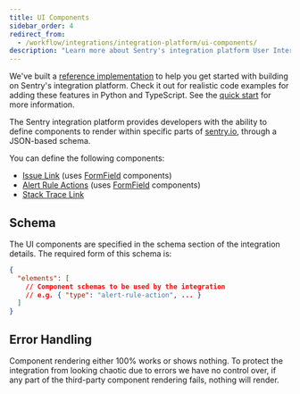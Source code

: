 ```yaml
---
title: UI Components
sidebar_order: 4
redirect_from:
  - /workflow/integrations/integration-platform/ui-components/
description: "Learn more about Sentry's integration platform User Interface (UI) components and how they provide you with the ability to define UI components to render within sentry.io, through a JSON-based schema."
---
```


<Note>

We've built a [reference implementation](https://github.com/getsentry/integration-platform-example) to help you get started with building on Sentry's integration platform. Check it out for realistic code examples for adding these features in Python and TypeScript. See the [quick start](/product/integrations/integration-platform/#quick-start) for more information.

</Note>

The Sentry integration platform provides developers with the ability to define components to render within specific parts of [sentry.io](https://sentry.io), through a JSON-based schema.

You can define the following components:

- [Issue Link](/product/integrations/integration-platform/ui-components/issue-link) (uses [FormField](/product/integrations/integration-platform/ui-components/formfield) components)
- [Alert Rule Actions](/product/integrations/integration-platform/ui-components/alert-rule-action) (uses [FormField](/product/integrations/integration-platform/ui-components/formfield) components)
- [Stack Trace Link](/product/integrations/integration-platform/ui-components/stacktrace-link)

## Schema

The UI components are specified in the schema section of the integration details. The required form of this schema is:

```json {filename: schema.json}
{
  "elements": [
    // Component schemas to be used by the integration
    // e.g. { "type": "alert-rule-action", ... }
  ]
}
```

## Error Handling

Component rendering either 100% works or shows nothing. To protect the integration from looking chaotic due to errors we have no control over, if any part of the third-party component rendering fails, nothing will render.
